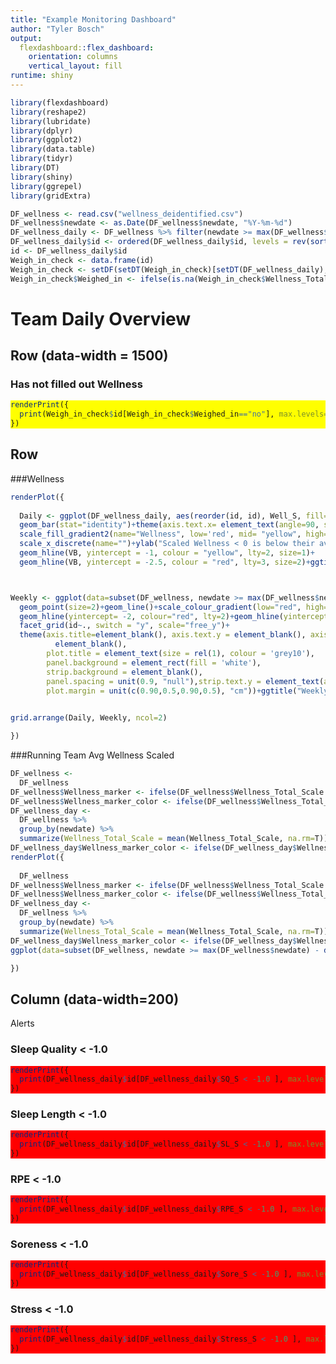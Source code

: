 ```yaml
---
title: "Example Monitoring Dashboard"
author: "Tyler Bosch"
output: 
  flexdashboard::flex_dashboard:
    orientation: columns
    vertical_layout: fill
runtime: shiny
---
```


```r
library(flexdashboard)
library(reshape2)
library(lubridate)
library(dplyr)
library(ggplot2)
library(data.table)
library(tidyr)
library(DT)
library(shiny)
library(ggrepel)
library(gridExtra)

DF_wellness <- read.csv("wellness_deidentified.csv")
DF_wellness$newdate <- as.Date(DF_wellness$newdate, "%Y-%m-%d")
DF_wellness_daily <- DF_wellness %>% filter(newdate >= max(DF_wellness$newdate))
DF_wellness_daily$id <- ordered(DF_wellness_daily$id, levels = rev(sort(unique(DF_wellness_daily$id))))
id <- DF_wellness_daily$id
Weigh_in_check <- data.frame(id)
Weigh_in_check <- setDF(setDT(Weigh_in_check)[setDT(DF_wellness_daily), Wellness_Total := Wellness_Total, on=c("id")])
Weigh_in_check$Weighed_in <- ifelse(is.na(Weigh_in_check$Wellness_Total), "no", "yes")
```

Team Daily Overview {data-navmenu="Wellness"}
================================================


Row (data-width = 1500)
--------------------------------

###  Has not filled out Wellness {data-height=600}

<style>
div.yellow pre {background-color:yellow; }
div.yellow pre.r {background-color:yellow; }
</style>

<div class = "yellow">
```r
renderPrint({
  print(Weigh_in_check$id[Weigh_in_check$Weighed_in=="no"], max.levels=0)
})
```
</div>

Row {.tabset}
----------------------------

###Wellness 

```r
renderPlot({
  
  Daily <- ggplot(DF_wellness_daily, aes(reorder(id, id), Well_S, fill=Well_S))+
  geom_bar(stat="identity")+theme(axis.text.x= element_text(angle=90, size=12))+
  scale_fill_gradient2(name="Wellness", low='red', mid= "yellow", high='green', midpoint=0)+
  scale_x_discrete(name="")+ylab("Scaled Wellness < 0 is below their average")+coord_flip()+
  geom_hline(VB, yintercept = -1, colour = "yellow", lty=2, size=1)+
  geom_hline(VB, yintercept = -2.5, colour = "red", lty=3, size=2)+ggtitle(DF_wellness_daily$newdate)



Weekly <- ggplot(data=subset(DF_wellness, newdate >= max(DF_wellness$newdate) - days(7)), aes(newdate, Well_S, colour=Well_S))+
  geom_point(size=2)+geom_line()+scale_colour_gradient(low="red", high="green")+
  geom_hline(yintercept= -2, colour="red", lty=2)+geom_hline(yintercept= 0, lty=3)+
  facet_grid(id~., switch = "y", scale="free_y")+
  theme(axis.title=element_blank(), axis.text.y = element_blank(), axis.text.x = element_blank(), axis.ticks =
          element_blank(),
        plot.title = element_text(size = rel(1), colour = 'grey10'),
        panel.background = element_rect(fill = 'white'),
        strip.background = element_blank(),
        panel.spacing = unit(0.9, "null"),strip.text.y = element_text(angle = 180),
        plot.margin = unit(c(0.90,0.5,0.90,0.5), "cm"))+ggtitle("Weekly Wellness (black = average, red = very low)")
                                                                                                                                                                                                                                                                                                                     

grid.arrange(Daily, Weekly, ncol=2)

})
```

###Running Team Avg Wellness Scaled
```r
DF_wellness <-
  DF_wellness
DF_wellness$Wellness_marker <- ifelse(DF_wellness$Wellness_Total_Scale > 1, 24, ifelse(DF_wellness$Wellness_Total_Scale < -1.5, 25, 21))
DF_wellness$Wellness_marker_color <- ifelse(DF_wellness$Wellness_Total_Scale > 1, "green", ifelse(DF_wellness$Wellness_Total_Scale < -1.5, "red", "yellow"))
DF_wellness_day <- 
  DF_wellness %>%
  group_by(newdate) %>%
  summarize(Wellness_Total_Scale = mean(Wellness_Total_Scale, na.rm=T))
DF_wellness_day$Wellness_marker_color <- ifelse(DF_wellness_day$Wellness_Total_Scale > 1, "green", ifelse(DF_wellness_day$Wellness_Total_Scale < -1.5, "red", "yellow"))
renderPlot({
  
  DF_wellness
DF_wellness$Wellness_marker <- ifelse(DF_wellness$Wellness_Total_Scale > 1, 24, ifelse(DF_wellness$Wellness_Total_Scale < -1.5, 25, 21))
DF_wellness$Wellness_marker_color <- ifelse(DF_wellness$Wellness_Total_Scale > 1, "green", ifelse(DF_wellness$Wellness_Total_Scale < -1.5, "red", "yellow"))
DF_wellness_day <- 
  DF_wellness %>%
  group_by(newdate) %>%
  summarize(Wellness_Total_Scale = mean(Wellness_Total_Scale, na.rm=T))
DF_wellness_day$Wellness_marker_color <- ifelse(DF_wellness_day$Wellness_Total_Scale > 1, "green", ifelse(DF_wellness_day$Wellness_Total_Scale < -1.5, "red", "yellow"))
ggplot(data=subset(DF_wellness, newdate >= max(DF_wellness$newdate) - days(21)), aes(newdate, Wellness_Total_Scale))+geom_bar(data=subset(DF_wellness_day, newdate >= today() - days(21)), aes(fill= Wellness_marker_color), stat="summary", fun.y="mean")+geom_point(aes(shape=Wellness_marker, fill= Wellness_marker_color), stat="identity", size = 3)+scale_shape_identity()+scale_fill_identity()+geom_text(data=subset(DF_wellness, newdate >= max(DF_wellness$newdate)- days(21)), aes(newdate, y= 0, label=day), angle=90, vjust=2)+geom_text_repel(data=subset(DF_wellness, newdate >= max(DF_wellness$newdate)- days(14) & Wellness_Total_Scale < -2.5), aes(newdate, Wellness_Total_Scale, label=id))+theme(axis.text.x= element_text(angle=90, size=12))

})
```


Column (data-width=200)
--------------------------

Alerts

### Sleep Quality < -1.0 {data-height=200}
<style>
div.red pre {background-color:red; }
div.red pre.r {background-color:lightred; }
</style>

<div class = "red">
```r
renderPrint({
  print(DF_wellness_daily$id[DF_wellness_daily$SQ_S < -1.0 ], max.levels=0)
})
```
</div>

### Sleep Length < -1.0 {data-height=200}
<style>
div.red pre {background-color:red; }
div.red pre.r {background-color:lightred; }
</style>

<div class = "red">
```r
renderPrint({
  print(DF_wellness_daily$id[DF_wellness_daily$SL_S < -1.0 ], max.levels=0)
})
```
</div>

### RPE < -1.0 {data-height=200}
<style>
div.red pre {background-color:red; }
div.red pre.r {background-color:lightred; }
</style>

<div class = "red">
```r
renderPrint({
  print(DF_wellness_daily$id[DF_wellness_daily$RPE_S < -1.0 ], max.levels=0)
})
```
</div>

### Soreness < -1.0 {data-height=200}
<style>
div.red pre {background-color:red; }
div.red pre.r {background-color:lightred; }
</style>

<div class = "red">
```r
renderPrint({
  print(DF_wellness_daily$id[DF_wellness_daily$Sore_S < -1.0 ], max.levels=0)
})
```
</div>

### Stress < -1.0 {data-height=200}
<style>
div.red pre {background-color:red; }
div.red pre.r {background-color:lightred; }
</style>

<div class = "red">
```r
renderPrint({
  print(DF_wellness_daily$id[DF_wellness_daily$Stress_S < -1.0 ], max.levels=0)
})
```
</div>
